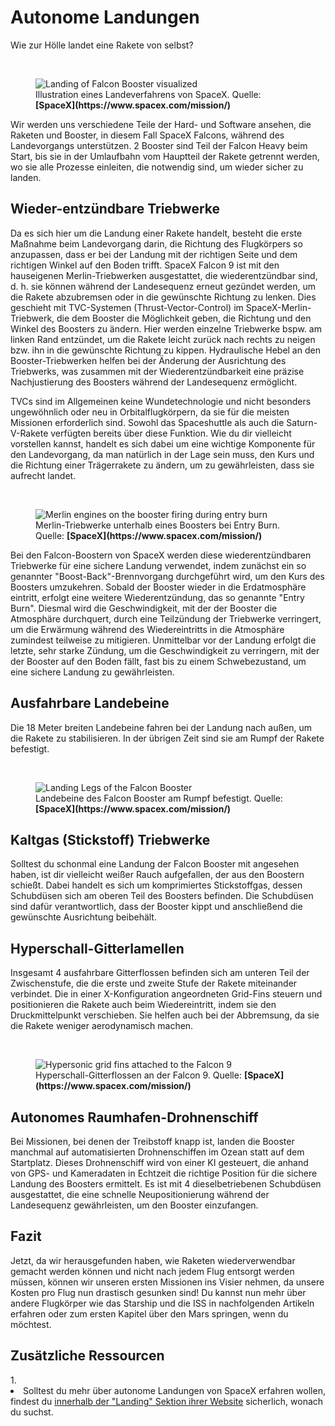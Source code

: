 
# Autonome Landungen

Wie zur Hölle landet eine Rakete von selbst?

<br />
<figure>
<Image src={require(".//../../../../resources/images/landing.jpg")} alt="Landing of Falcon Booster visualized" />
<figcaption style={{ color: "rgb(156, 156, 156)", fontSize: "14px", marginTop: "2px" }}>Illustration eines Landeverfahrens von SpaceX. Quelle: <strong>[SpaceX](https://www.spacex.com/mission/)</strong></figcaption>
</figure>

Wir werden uns verschiedene Teile der Hard- und Software ansehen, die Raketen und Booster, in diesem Fall SpaceX Falcons, während des Landevorgangs unterstützen. 2 Booster sind Teil der Falcon Heavy beim Start, bis sie in der Umlaufbahn vom Hauptteil der Rakete getrennt werden, wo sie alle Prozesse einleiten, die notwendig sind, um wieder sicher zu landen.

## Wieder-entzündbare Triebwerke
Da es sich hier um die Landung einer Rakete handelt, besteht die erste Maßnahme beim Landevorgang darin, die Richtung des Flugkörpers so anzupassen, dass er bei der Landung mit der richtigen Seite und dem richtigen Winkel auf den Boden trifft. SpaceX Falcon 9 ist mit den hauseigenen Merlin-Triebwerken ausgestattet, die wiederentzündbar sind, d. h. sie können während der Landesequenz erneut gezündet werden, um die Rakete abzubremsen oder in die gewünschte Richtung zu lenken. Dies geschieht mit TVC-Systemen (Thrust-Vector-Control) im SpaceX-Merlin-Triebwerk, die dem Booster die Möglichkeit geben, die Richtung und den Winkel des Boosters zu ändern. Hier werden einzelne Triebwerke bspw. am linken Rand entzündet, um die Rakete leicht zurück nach rechts zu neigen bzw. ihn in die gewünschte Richtung zu kippen. Hydraulische Hebel an den Booster-Triebwerken helfen bei der Änderung der Ausrichtung des Triebwerks, was zusammen mit der Wiederentzündbarkeit eine präzise Nachjustierung des Boosters während der Landesequenz ermöglicht.

TVCs sind im Allgemeinen keine Wundetechnologie und nicht besonders ungewöhnlich oder neu in Orbitalflugkörpern, da sie für die meisten Missionen erforderlich sind. Sowohl das Spaceshuttle als auch die Saturn-V-Rakete verfügten bereits über diese Funktion. Wie du dir vielleicht vorstellen kannst, handelt es sich dabei um eine wichtige Komponente für den Landevorgang, da man natürlich in der Lage sein muss, den Kurs und die Richtung einer Trägerrakete zu ändern, um zu gewährleisten, dass sie aufrecht landet.

<br />
<figure>
<Image src={require(".//../../../../resources/images/entryburn.png")} alt="Merlin engines on the booster firing during entry burn" />
<figcaption style={{ color: "rgb(156, 156, 156)", fontSize: "14px", marginTop: "2px" }}>Merlin-Triebwerke unterhalb eines Boosters bei Entry Burn. Quelle: <strong>[SpaceX](https://www.spacex.com/mission/)</strong></figcaption>
</figure>

Bei den Falcon-Boostern von SpaceX werden diese wiederentzündbaren Triebwerke für eine sichere Landung verwendet, indem zunächst ein so genannter "Boost-Back"-Brennvorgang durchgeführt wird, um den Kurs des Boosters umzukehren. Sobald der Booster wieder in die Erdatmosphäre eintritt, erfolgt eine weitere Wiederentzündung, das so genannte "Entry Burn". Diesmal wird die Geschwindigkeit, mit der der Booster die Atmosphäre durchquert, durch eine Teilzündung der Triebwerke verringert, um die Erwärmung während des Wiedereintritts in die Atmosphäre zumindest teilweise zu mitigieren. Unmittelbar vor der Landung erfolgt die letzte, sehr starke Zündung, um die Geschwindigkeit zu verringern, mit der der Booster auf den Boden fällt, fast bis zu einem Schwebezustand, um eine sichere Landung zu gewährleisten.

## Ausfahrbare Landebeine
Die 18 Meter breiten Landebeine fahren bei der Landung nach außen, um die Rakete zu stabilisieren. In der übrigen Zeit sind sie am Rumpf der Rakete befestigt.

<br />
<figure>
<Image src={require(".//../../../../resources/images/landinglegs.png")} alt="Landing Legs of the Falcon Booster" />
<figcaption style={{ color: "rgb(156, 156, 156)", fontSize: "14px", marginTop: "2px" }}>Landebeine des Falcon Booster am Rumpf befestigt. Quelle: <strong>[SpaceX](https://www.spacex.com/mission/)</strong></figcaption>
</figure>

## Kaltgas (Stickstoff) Triebwerke
Solltest du schonmal eine Landung der Falcon Booster mit angesehen haben, ist dir vielleicht weißer Rauch aufgefallen, der aus den Boostern schießt. Dabei handelt es sich um komprimiertes Stickstoffgas, dessen Schubdüsen sich am oberen Teil des Boosters befinden. Die Schubdüsen sind dafür verantwortlich, dass der Booster kippt und anschließend die gewünschte Ausrichtung beibehält.

## Hyperschall-Gitterlamellen
Insgesamt 4 ausfahrbare Gitterflossen befinden sich am unteren Teil der Zwischenstufe, die die erste und zweite Stufe der Rakete miteinander verbindet. Die in einer X-Konfiguration angeordneten Grid-Fins steuern und positionieren die Rakete auch beim Wiedereintritt, indem sie den Druckmittelpunkt verschieben. Sie helfen auch bei der Abbremsung, da sie die Rakete weniger aerodynamisch machen.

<br />
<figure>
<Image src={require(".//../../../../resources/images/landingfins.png")} alt="Hypersonic grid fins attached to the Falcon 9" />
<figcaption style={{ color: "rgb(156, 156, 156)", fontSize: "14px", marginTop: "2px" }}>Hyperschall-Gitterflossen an der Falcon 9. Quelle: <strong>[SpaceX](https://www.spacex.com/mission/)</strong></figcaption>
</figure>

## Autonomes Raumhafen-Drohnenschiff
Bei Missionen, bei denen der Treibstoff knapp ist, landen die Booster manchmal auf automatisierten Drohnenschiffen im Ozean statt auf dem Startplatz. Dieses Drohnenschiff wird von einer KI gesteuert, die anhand von GPS- und Kameradaten in Echtzeit die richtige Position für die sichere Landung des Boosters ermittelt. Es ist mit 4 dieselbetriebenen Schubdüsen ausgestattet, die eine schnelle Neupositionierung während der Landesequenz gewährleisten, um den Booster einzufangen.

## Fazit
Jetzt, da wir herausgefunden haben, wie Raketen wiederverwendbar gemacht werden können und nicht nach jedem Flug entsorgt werden müssen, können wir unseren ersten Missionen ins Visier nehmen, da unsere Kosten pro Flug nun drastisch gesunken sind! Du kannst nun mehr über andere Flugkörper wie das Starship und die ISS in nachfolgenden Artikeln erfahren oder zum ersten Kapitel über den Mars springen, wenn du möchtest.

<Analytics />

## Zusätzliche Ressourcen
<AdditionalResources>
  <div>
    <span>1. </span><li>Solltest du mehr über autonome Landungen von SpaceX erfahren wollen, findest du <a href="https://www.spacex.com/launches/" target="_blank">innerhalb der "Landing" Sektion ihrer Website</a> sicherlich, wonach du suchst.</li>
  </div>
</AdditionalResources>